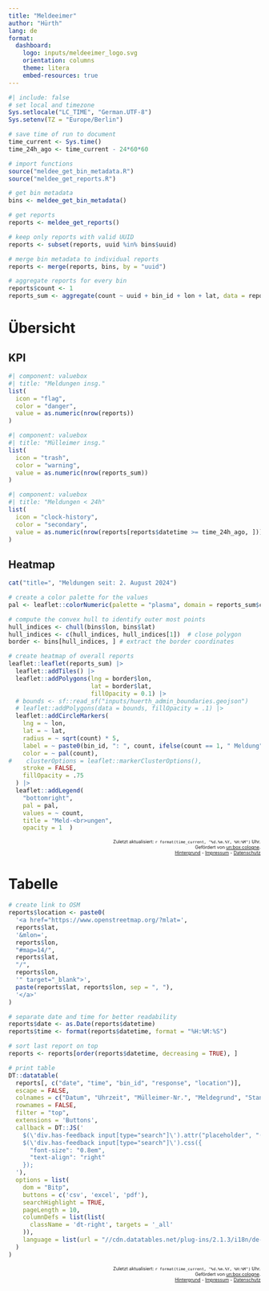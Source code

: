 ```yaml
---
title: "Meldeeimer"
author: "Hürth"
lang: de
format: 
  dashboard:
    logo: inputs/meldeeimer_logo.svg
    orientation: columns
    theme: litera
    embed-resources: true
---
```


```r
#| include: false
# set local and timezone
Sys.setlocale("LC_TIME", "German.UTF-8")
Sys.setenv(TZ = "Europe/Berlin")

# save time of run to document
time_current <- Sys.time()
time_24h_ago <- time_current - 24*60*60

# import functions
source("meldee_get_bin_metadata.R")
source("meldee_get_reports.R")
```

```r
# get bin metadata
bins <- meldee_get_bin_metadata()

# get reports
reports <- meldee_get_reports()
```

```r
# keep only reports with valid UUID
reports <- subset(reports, uuid %in% bins$uuid)

# merge bin metadata to individual reports
reports <- merge(reports, bins, by = "uuid")

# aggregate reports for every bin
reports$count <- 1
reports_sum <- aggregate(count ~ uuid + bin_id + lon + lat, data = reports, FUN = length)
```

# Übersicht {width=25%}

## KPI

```r
#| component: valuebox
#| title: "Meldungen insg."
list(
  icon = "flag",
  color = "danger",
  value = as.numeric(nrow(reports))
)
```

```r
#| component: valuebox
#| title: "Mülleimer insg."
list(
  icon = "trash",
  color = "warning",
  value = as.numeric(nrow(reports_sum))
)
```

```r
#| component: valuebox
#| title: "Meldungen < 24h"
list(
  icon = "clock-history",
  color = "secondary",
  value = as.numeric(nrow(reports[reports$datetime >= time_24h_ago, ]))
)
```

## Heatmap {width=75%}

```r
cat("title=", "Meldungen seit: 2. August 2024")

# create a color palette for the values
pal <- leaflet::colorNumeric(palette = "plasma", domain = reports_sum$count)

# compute the convex hull to identify outer most points
hull_indices <- chull(bins$lon, bins$lat)
hull_indices <- c(hull_indices, hull_indices[1])  # close polygon
border <- bins[hull_indices, ] # extract the border coordinates

# create heatmap of overall reports
leaflet::leaflet(reports_sum) |>
  leaflet::addTiles() |>
  leaflet::addPolygons(lng = border$lon,
                       lat = border$lat,
                       fillOpacity = 0.1) |>
  # bounds <- sf::read_sf("inputs/huerth_admin_boundaries.geojson")
  # leaflet::addPolygons(data = bounds, fillOpacity = .1) |>
  leaflet::addCircleMarkers(
    lng = ~ lon,
    lat = ~ lat,
    radius = ~ sqrt(count) * 5,
    label = ~ paste0(bin_id, ": ", count, ifelse(count == 1, " Meldung", " Meldungen")),
    color = ~ pal(count),
#    clusterOptions = leaflet::markerClusterOptions(),
    stroke = FALSE,
    fillOpacity = .75
  ) |>
  leaflet::addLegend(
    "bottomright",
    pal = pal,
    values = ~ count,
    title = "Meld-<br>ungen",
    opacity = 1  )
```

::: {expandable="false" style="font-size: 65%; text-align: right;"}
Zuletzt aktualisiert: `r format(time_current, "%d.%m.%Y, %H:%M")` Uhr.<br>Gefördert von [un:box cologne](https://www.stadt-koeln.de/leben-in-koeln/unbox-cologne/index.html).<br>[Hintergrund](https://meldeeimer.de/huerth) - [Impressum](https://meldeeimer.de/impressum) - [Datenschutz](https://meldeeimer.de/datenschutz)
:::

# Tabelle {orientation="rows"}

```r
# create link to OSM
reports$location <- paste0(
  '<a href="https://www.openstreetmap.org/?mlat=',
  reports$lat,
  '&mlon=',
  reports$lon,
  "#map=14/",
  reports$lat,
  "/",
  reports$lon,
  '" target="_blank">',
  paste(reports$lat, reports$lon, sep = ", "),
  '</a>'
)

# separate date and time for better readability
reports$date <- as.Date(reports$datetime)
reports$time <- format(reports$datetime, format = "%H:%M:%S")

# sort last report on top
reports <- reports[order(reports$datetime, decreasing = TRUE), ]

# print table
DT::datatable(
  reports[, c("date", "time", "bin_id", "response", "location")],
  escape = FALSE,
  colnames = c("Datum", "Uhrzeit", "Mülleimer-Nr.", "Meldegrund", "Standort"),
  rownames = FALSE,
  filter = "top",
  extensions = 'Buttons',
  callback = DT::JS('
    $(\'div.has-feedback input[type="search"]\').attr("placeholder", "(alle)");
    $(\'div.has-feedback input[type="search"]\').css({
      "font-size": "0.8em",
      "text-align": "right"
    });
  '),
  options = list(
    dom = "Bitp",
    buttons = c('csv', 'excel', 'pdf'),
    searchHighlight = TRUE,
    pageLength = 10,
    columnDefs = list(list(
      className = 'dt-right', targets = '_all'
    )),
    language = list(url = "//cdn.datatables.net/plug-ins/2.1.3/i18n/de-DE.json", info = "_TOTAL_ Meldungen")
  )
)
```

::: {expandable="false" style="font-size: 65%; text-align: right;"}
Zuletzt aktualisiert: `r format(time_current, "%d.%m.%Y, %H:%M")` Uhr.<br>Gefördert von [un:box cologne](https://www.stadt-koeln.de/leben-in-koeln/unbox-cologne/index.html).<br>[Hintergrund](https://meldeeimer.de/huerth) - [Impressum](https://meldeeimer.de/impressum) - [Datenschutz](https://meldeeimer.de/datenschutz)
:::
